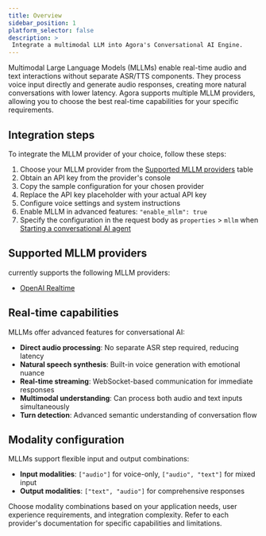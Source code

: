 ```yaml
---
title: Overview
sidebar_position: 1
platform_selector: false
description: >
 Integrate a multimodal LLM into Agora's Conversational AI Engine.
---
```


Multimodal Large Language Models (MLLMs) enable real-time audio and text interactions without separate ASR/TTS components. They process voice input directly and generate audio responses, creating more natural conversations with lower latency. Agora supports multiple MLLM providers, allowing you to choose the best real-time capabilities for your specific requirements.

## Integration steps

To integrate the MLLM provider of your choice, follow these steps:

1. Choose your MLLM provider from the [Supported MLLM providers](#supported-mllm-providers) table
1. Obtain an API key from the provider's console
1. Copy the sample configuration for your chosen provider
1. Replace the API key placeholder with your actual API key
1. Configure voice settings and system instructions
1. Enable MLLM in advanced features: `"enable_mllm": true`
1. Specify the configuration in the request body as `properties` > `mllm` when [Starting a conversational AI agent](/conversational-ai/rest-api/join)

## Supported MLLM providers

<Vpd k="NAME" /> currently supports the following MLLM providers:

- [OpenAI Realtime](openai) 

## Real-time capabilities

MLLMs offer advanced features for conversational AI:

- **Direct audio processing**: No separate ASR step required, reducing latency
- **Natural speech synthesis**: Built-in voice generation with emotional nuance
- **Real-time streaming**: WebSocket-based communication for immediate responses
- **Multimodal understanding**: Can process both audio and text inputs simultaneously
- **Turn detection**: Advanced semantic understanding of conversation flow

## Modality configuration

MLLMs support flexible input and output combinations:

- **Input modalities**: `["audio"]` for voice-only, `["audio", "text"]` for mixed input
- **Output modalities**: `["text", "audio"]` for comprehensive responses

Choose modality combinations based on your application needs, user experience requirements, and integration complexity. Refer to each provider's documentation for specific capabilities and limitations.